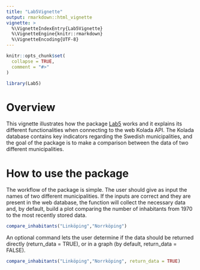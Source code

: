 ```yaml
---
title: "Lab5Vignette"
output: rmarkdown::html_vignette
vignette: >
  %\VignetteIndexEntry{Lab5Vignette}
  %\VignetteEngine{knitr::rmarkdown}
  %\VignetteEncoding{UTF-8}
---
```


```r
knitr::opts_chunk$set(
  collapse = TRUE,
  comment = "#>"
)
```

```r
library(Lab5)
```

# Overview
This vignette illustrates how the package [Lab5](https://github.com/nikostra/Lab5.git) works and it explains its different functionalities when connecting to the web Kolada API. The Kolada database contains key indicators regarding the Swedish municipalities, and the goal of the package is to make a comparison between the data of two different municipalities.

# How to use the package
The workflow of the package is simple. The user should give as input the names of two different municipalities. If the inputs are correct and they are present in the web database, the function will collect the necessary data and, by default, build a plot comparing the number of inhabitants from 1970 to the most recently stored data.
```r
compare_inhabitants("Linköping","Norrköping")
```

An optional command lets the user determine if the data should be returned directly (return_data = TRUE), or in a graph (by default, return_data = FALSE).
```r
compare_inhabitants("Linköping","Norrköping", return_data = TRUE)
```
